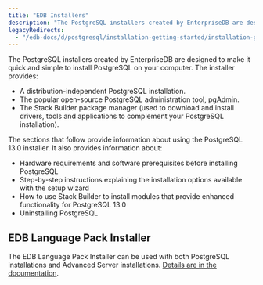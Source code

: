 ```yaml
---
title: "EDB Installers"
description: "The PostgreSQL installers created by EnterpriseDB are designed to make it quick and simple to install PostgreSQL on your computer."
legacyRedirects:
  - "/edb-docs/d/postgresql/installation-getting-started/installation-guide/13.0/index.html"
---
```


The PostgreSQL installers created by EnterpriseDB are designed to make it quick and simple to install PostgreSQL on your computer. The installer provides:

- A distribution-independent PostgreSQL installation.
- The popular open-source PostgreSQL administration tool, pgAdmin.
- The Stack Builder package manager (used to download and install drivers, tools and applications to complement your PostgreSQL installation).

The sections that follow provide information about using the PostgreSQL 13.0 installer. It also provides information about:

- Hardware requirements and software prerequisites before installing PostgreSQL
- Step-by-step instructions explaining the installation options available with the setup wizard
- How to use Stack Builder to install modules that provide enhanced functionality for PostgreSQL 13.0
- Uninstalling PostgreSQL

## EDB Language Pack Installer

The EDB Language Pack Installer can be used with both PostgreSQL installations and Advanced Server installations. [Details are in the documentation](/epas/latest/language_pack/).
